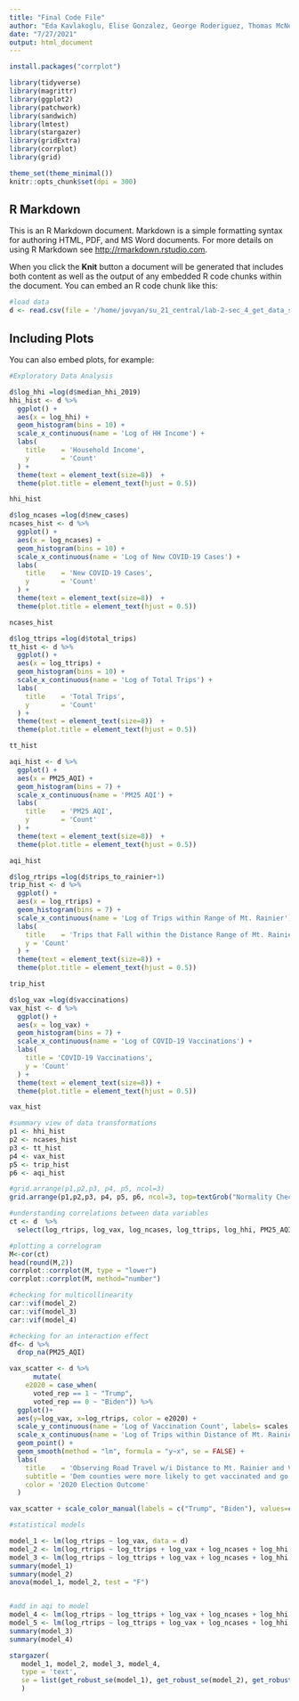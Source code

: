 ```yaml
---
title: "Final Code File"
author: "Eda Kavlakoglu, Elise Gonzalez, George Roderiguez, Thomas McNeil"
date: "7/27/2021"
output: html_document
---
```


```r
install.packages("corrplot")

library(tidyverse)
library(magrittr)
library(ggplot2)
library(patchwork)
library(sandwich)
library(lmtest)
library(stargazer)
library(gridExtra)
library(corrplot)
library(grid)

theme_set(theme_minimal())
knitr::opts_chunk$set(dpi = 300)
```

## R Markdown

This is an R Markdown document. Markdown is a simple formatting syntax for authoring HTML, PDF, and MS Word documents. For more details on using R Markdown see <http://rmarkdown.rstudio.com>.

When you click the **Knit** button a document will be generated that includes both content as well as the output of any embedded R code chunks within the document. You can embed an R code chunk like this:

```r

#load data
d <- read.csv(file = '/home/jovyan/su_21_central/lab-2-sec_4_get_data_science/data/processed/merged_data2021.csv', header = TRUE)
```

## Including Plots

You can also embed plots, for example:

```r
#Exploratory Data Analysis 

d$log_hhi =log(d$median_hhi_2019)
hhi_hist <- d %>% 
  ggplot() + 
  aes(x = log_hhi) + 
  geom_histogram(bins = 10) +
  scale_x_continuous(name = 'Log of HH Income') + 
  labs(
    title    = 'Household Income', 
    y        = 'Count'
  ) + 
  theme(text = element_text(size=8))  +
  theme(plot.title = element_text(hjust = 0.5))

hhi_hist

d$log_ncases =log(d$new_cases)
ncases_hist <- d %>% 
  ggplot() + 
  aes(x = log_ncases) + 
  geom_histogram(bins = 10) +
  scale_x_continuous(name = 'Log of New COVID-19 Cases') + 
  labs(
    title    = 'New COVID-19 Cases', 
    y        = 'Count'
  ) + 
  theme(text = element_text(size=8))  +
  theme(plot.title = element_text(hjust = 0.5))

ncases_hist

d$log_ttrips =log(d$total_trips)
tt_hist <- d %>% 
  ggplot() + 
  aes(x = log_ttrips) + 
  geom_histogram(bins = 10) +
  scale_x_continuous(name = 'Log of Total Trips') + 
  labs(
    title    = 'Total Trips', 
    y        = 'Count'
  ) +
  theme(text = element_text(size=8))  +
  theme(plot.title = element_text(hjust = 0.5))

tt_hist

aqi_hist <- d %>% 
  ggplot() + 
  aes(x = PM25_AQI) + 
  geom_histogram(bins = 7) +
  scale_x_continuous(name = 'PM25 AQI') + 
  labs(
    title    = 'PM25 AQI', 
    y        = 'Count'
  ) + 
  theme(text = element_text(size=8))  +
  theme(plot.title = element_text(hjust = 0.5))

aqi_hist

d$log_rtrips =log(d$trips_to_rainier+1)
trip_hist <- d %>% 
  ggplot() + 
  aes(x = log_rtrips) + 
  geom_histogram(bins = 7) +
  scale_x_continuous(name = 'Log of Trips within Range of Mt. Rainier') + 
  labs(
    title    = 'Trips that Fall within the Distance Range of Mt. Rainier', 
    y = 'Count'
  ) + 
  theme(text = element_text(size=8)) +
  theme(plot.title = element_text(hjust = 0.5))

trip_hist

d$log_vax =log(d$vaccinations)
vax_hist <- d %>% 
  ggplot() + 
  aes(x = log_vax) + 
  geom_histogram(bins = 7) +
  scale_x_continuous(name = 'Log of COVID-19 Vaccinations') + 
  labs(
    title = 'COVID-19 Vaccinations', 
    y = 'Count'
  ) + 
  theme(text = element_text(size=8)) + 
  theme(plot.title = element_text(hjust = 0.5)) 

vax_hist
```

```r
#summary view of data transformations
p1 <- hhi_hist
p2 <- ncases_hist
p3 <- tt_hist
p4 <- vax_hist
p5 <- trip_hist
p6 <- aqi_hist

#grid.arrange(p1,p2,p3, p4, p5, ncol=3)
grid.arrange(p1,p2,p3, p4, p5, p6, ncol=3, top=textGrob("Normality Check: Histograms of Model Variables"))
```
```r
#understanding correlations between data variables
ct <- d  %>% 
  select(log_rtrips, log_vax, log_ncases, log_ttrips, log_hhi, PM25_AQI, voted_rep) 

#plotting a correlogram
M<-cor(ct)
head(round(M,2))
corrplot::corrplot(M, type = "lower")
corrplot::corrplot(M, method="number")

#checking for multicollinearity
car::vif(model_2)
car::vif(model_3)
car::vif(model_4)
```

```r
#checking for an interaction effect
df<- d %>% 
  drop_na(PM25_AQI) 

vax_scatter <- d %>%
      mutate(
    e2020 = case_when(
      voted_rep == 1 ~ "Trump", 
      voted_rep == 0 ~ "Biden")) %>% 
  ggplot()+
  aes(y=log_vax, x=log_rtrips, color = e2020) + 
  scale_y_continuous(name = 'Log of Vaccination Count', labels= scales::comma) + 
  scale_x_continuous(name = 'Log of Trips within Distance of Mt. Rainier', labels = scales::comma) + 
  geom_point() +
  geom_smooth(method = "lm", formula = "y~x", se = FALSE) + 
  labs(
    title    = 'Observing Road Travel w/i Distance to Mt. Rainier and Vax Status by County', 
    subtitle = 'Dem counties were more likely to get vaccinated and go on more trips w/i distance to Mt. Rainier', 
    color = '2020 Election Outcome'
  ) 

vax_scatter + scale_color_manual(labels = c("Trump", "Biden"), values=c("Trump" = "red", "Biden" = "blue")) 
```

```r
#statistical models

model_1 <- lm(log_rtrips ~ log_vax, data = d)
model_2 <- lm(log_rtrips ~ log_ttrips + log_vax + log_ncases + log_hhi + voted_rep, data = d)
model_3 <- lm(log_rtrips ~ log_ttrips + log_vax + log_ncases + log_hhi + voted_rep + (voted_rep*log_vax), data = d)
summary(model_1)
summary(model_2)
anova(model_1, model_2, test = "F")


#add in aqi to model 
model_4 <- lm(log_rtrips ~ log_ttrips + log_vax + log_ncases + log_hhi + PM25_AQI + voted_rep, data = df)
model_5 <- lm(log_rtrips ~ log_ttrips + log_vax + log_ncases + log_hhi + PM25_AQI + voted_rep + (voted_rep*log_vax), data = df)
summary(model_3)
summary(model_4)

stargazer(
   model_1, model_2, model_3, model_4,
   type = 'text', 
   se = list(get_robust_se(model_1), get_robust_se(model_2), get_robust_se(model_3), get_robust_se(model_4))
   )

```







